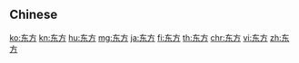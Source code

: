 {{also|東方}}
==Chinese==
{{zh-see|東方}}

[[ko:东方]]
[[kn:东方]]
[[hu:东方]]
[[mg:东方]]
[[ja:东方]]
[[fi:东方]]
[[th:东方]]
[[chr:东方]]
[[vi:东方]]
[[zh:东方]]